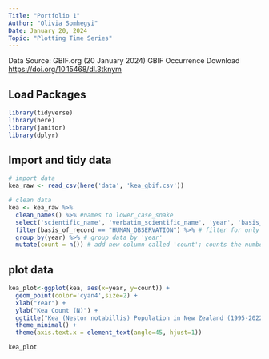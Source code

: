 ```yaml
---
Title: "Portfolio 1"
Author: "Olivia Somhegyi"
Date: January 20, 2024
Topic: "Plotting Time Series"
---
```


Data Source: GBIF.org (20 January 2024) GBIF Occurrence Download <https://doi.org/10.15468/dl.3tknym>


## Load Packages
```r
library(tidyverse)
library(here)
library(janitor)
library(dplyr)
```


## Import and tidy data
```r
# import data
kea_raw <- read_csv(here('data', 'kea_gbif.csv'))

# clean data
kea <- kea_raw %>% 
  clean_names() %>% #names to lower_case_snake
  select('scientific_name', 'verbatim_scientific_name', 'year', 'basis_of_record') %>% # select these 4 columns
  filter(basis_of_record == "HUMAN_OBSERVATION") %>% # filter for only human observation data
  group_by(year) %>% # group data by 'year'
  mutate(count = n()) # add new column called 'count'; counts the number of observations in each year
```

## plot data
```r
kea_plot<-ggplot(kea, aes(x=year, y=count)) +
  geom_point(color='cyan4',size=2) +
  xlab("Year") + 
  ylab("Kea Count (N)") +
  ggtitle("Kea (Nestor notabillis) Population in New Zealand (1995-2022)") +
  theme_minimal() +
  theme(axis.text.x = element_text(angle=45, hjust=1))

kea_plot
```


